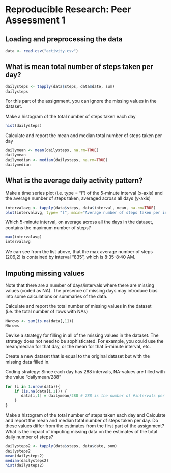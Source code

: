 # Reproducible Research: Peer Assessment 1

## Loading and preprocessing the data
```r
data <- read.csv("activity.csv")
```

## What is mean total number of steps taken per day?

```r
dailysteps <- tapply(data$steps, data$date, sum)
dailysteps
```


For this part of the assignment, you can ignore the missing values in the dataset.

Make a histogram of the total number of steps taken each day
```r
hist(dailysteps)
```

Calculate and report the mean and median total number of steps taken per day
```r
dailymean <- mean(dailysteps, na.rm=TRUE)
dailymean
dailymedian <- median(dailysteps, na.rm=TRUE)
dailymedian
```

## What is the average daily activity pattern?

Make a time series plot (i.e. type = "l") of the 5-minute interval (x-axis) and the average number of steps taken, averaged across all days (y-axis)

```r
intervalavg <- tapply(data$steps, data$interval, mean, na.rm=TRUE)
plot(intervalavg, type= "l", main="Average number of steps taken per interval")
```

Which 5-minute interval, on average across all the days in the dataset, contains the maximum number of steps?

```r
max(intervalavg)
intervalavg
```
We can see from the list above, that the max average number of steps (206,2) is contained by interval "835", which is 8:35-8:40 AM.


## Imputing missing values

Note that there are a number of days/intervals where there are missing values (coded as NA). The presence of missing days may introduce bias into some calculations or summaries of the data.

Calculate and report the total number of missing values in the dataset (i.e. the total number of rows with NAs)
```r
NArows <- sum(is.na(data[,1]))
NArows
```

Devise a strategy for filling in all of the missing values in the dataset. The strategy does not need to be sophisticated. For example, you could use the mean/median for that day, or the mean for that 5-minute interval, etc.

Create a new dataset that is equal to the original dataset but with the missing data filled in.

Coding strategy: Since each day has 288 intervals, NA-values are filled with the value "dailymean/288" 
```r
for (i in 1:nrow(data)){
    if (is.na(data[i,1])) {
       data[i,1] = dailymean/288 # 288 is the number of #intervals per day
    }
}
```

Make a histogram of the total number of steps taken each day and Calculate and report the mean and median total number of steps taken per day. Do these values differ from the estimates from the first part of the assignment? What is the impact of imputing missing data on the estimates of the total daily number of steps?

```r
dailysteps2 <- tapply(data$steps, data$date, sum)
dailysteps2
mean(dailysteps2)
median(dailysteps2)
hist(dailysteps2)
```


